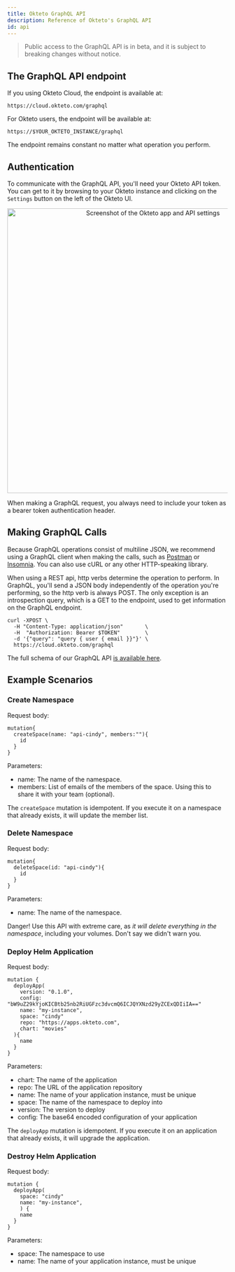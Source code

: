 ```yaml
---
title: Okteto GraphQL API
description: Reference of Okteto's GraphQL API
id: api
---
```



> Public access to the GraphQL API is in beta, and it is subject to breaking changes without notice.

## The GraphQL API endpoint

If you using Okteto Cloud, the endpoint is available at:

```
https://cloud.okteto.com/graphql
```

For Okteto users, the endpoint will be available at:

```
https://$YOUR_OKTETO_INSTANCE/graphql
```

The endpoint remains constant no matter what operation you perform.

## Authentication

To communicate with the GraphQL API, you'll need your Okteto API token. You can get to it by browsing to your Okteto instance and clicking on the `Settings` button on the left of the Okteto UI.

<p align="center">
  <Image
    src={require("@site/static/img/apitoken.png").default}
    width="650"
    alt="Screenshot of the Okteto app and API settings"
  />
</p>

When making a GraphQL request, you always need to include your token as a bearer token authentication header.

## Making GraphQL Calls

Because GraphQL operations consist of multiline JSON, we recommend using a GraphQL client when making the calls, such as [Postman](https://postman.com) or [Insomnia](https://insomnia.rest/). You can also use cURL or any other HTTP-speaking library.

When using a REST api, http verbs determine the operation to perform. In GraphQL, you'll send a JSON body independently of the operation you're performing, so the http verb is always POST. The only exception is an introspection query, which is a GET to the endpoint, used to get information on the GraphQL endpoint.

```
curl -XPOST \
  -H "Content-Type: application/json"       \
  -H  "Authorization: Bearer $TOKEN"        \
  -d '{"query": "query { user { email }}"}' \
  https://cloud.okteto.com/graphql
```

The full schema of our GraphQL API <a href="https://okteto.com/docs/api/schema/">is available here</a>.

## Example Scenarios

### Create Namespace

Request body:

```
mutation{
  createSpace(name: "api-cindy", members:""){
    id
  }
}
```

Parameters:

- name: The name of the namespace.
- members: List of emails of the members of the space. Using this to share it with your team (optional).

The `createSpace` mutation is idempotent. If you execute it on a namespace that already exists, it will update the member list.

### Delete Namespace

Request body:

```
mutation{
  deleteSpace(id: "api-cindy"){
    id
  }
}
```

Parameters:

- name: The name of the namespace.

Danger! Use this API with extreme care, as _it will delete everything in the namespace_, including your volumes. Don't say we didn't warn you.

### Deploy Helm Application

Request body:

```
mutation {
  deployApp(
    version: "0.1.0",
    config: "bW9uZ29kYjoKICBtb25nb2RiUGFzc3dvcmQ6ICJQYXNzd29yZCExQDIiIA=="
    name: "my-instance",
    space: "cindy"
    repo: "https://apps.okteto.com",
    chart: "movies"
  ){
    name
  }
}
```

Parameters:

- chart: The name of the application
- repo: The URL of the application repository
- name: The name of your application instance, must be unique
- space: The name of the namespace to deploy into
- version: The version to deploy
- config: The base64 encoded configuration of your application

The `deployApp` mutation is idempotent. If you execute it on an application that already exists, it will upgrade the application.

### Destroy Helm Application

Request body:

```
mutation {
  deployApp(
    space: "cindy"
    name: "my-instance",
    ) {
    name
  }
}
```

Parameters:

- space: The namespace to use
- name: The name of your application instance, must be unique

